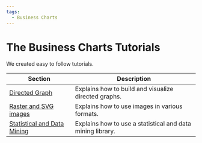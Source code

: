 ```yaml
---
tags:
  - Business Charts
---
```


# The Business Charts Tutorials

We created easy to follow tutorials.

| Section                               | Description                                                |
| ------------------------------------- | ---------------------------------------------------------- |
| [Directed Graph](graph)               | Explains how to build and visualize directed graphs.       |
| [Raster and SVG images](images)       | Explains how to use images in various formats.             |
| [Statistical and Data Mining](ecstat) | Explains how to use a statistical and data mining library. |
